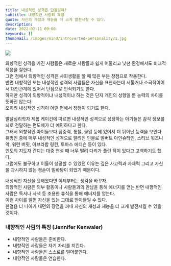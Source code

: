 ```yaml
---
title: 내성적인 성격은 단점일까?
subtitle: 내향적인 사람의 특징
quote: 자신의 개성과 재능을 더 크게 발전시킬 수 있다.
description: 
date: 2022-02-11 09:00
keywords: []
thumbnail: /images/mind/introverted-personality/1.jpg
---
```


![](/images/mind/introverted-personality/1.jpg)

외향적인 성격을 가진 사람들은 새로운 사람들과 쉽게 어울리고 낯선 환경에서도 비교적 적응을 잘한다.  
그런 점에서 외향적인 성격은 사회생활을 할 때 많은 부분 장점으로 작용한다.  
반면 내향적인 또는 내성적인 성격의 사람들은 자신을 표현하는데 서툴거나 소극적이어서 대인관계에 있어서 단점으로 인식되기도 한다.  
하지만 성격이 외향적이냐 내성적이냐 하는 것은 단지 개인의 성향일 뿐 능력의 차이를 뜻하진 않는다.  
오히려 내성적인 성격이 어떤 면에서 장점이 되기도 한다.

발달심리학자 제롬 케이건에 따르면 내성적인 성격으로 성장하는 아기들은 감각 정보를 뇌로 전달하는 편도체가 더 예민하다고 한다.  
그래서 외향적인 아이들보다 집중력, 통찰, 몰입 등에 있어서 더 뛰어난 능력을 보인다.  
유명인 중에 매우 내성적인 성격으로 알려진 인물로 알버트 아인슈타인, 스티브 워즈니악, 워런 버핏, 아브라함 링컨, 토마스 에디슨 등이 있다.  
인도의 지도자 간디는 대중 연설 때 너무 떨려 다리가 풀린 적이 있다고 고백하기도 했다.  
그럼에도 불구하고 이들이 성공할 수 있었던 이유는 깊은 사고력과 자제력 그리고 자신을 과시하지 않는 겸손이 밑바탕이 되었기 때문이다.

내성적인 자신을 탓해왔다면 이제부터는 생각을 바꾸자.  
외향적인 사람은 외부 활동이나 사람들과의 만남을 통해 에너지를 얻는 반면 내향적인 사람은 독서나 사색 등 조용한 휴식을 통해 에너지를 얻는다.  
이런 차이를 알면 자신을 있는 그대로 받아들일 수 있다.  
한걸음 더 나아가 내면의 장점을 꺼내 자신의 개성과 재능을 더 크게 발전시킬 수 있을 것이다.

### 내향적인 사람의 특징 (Jennifer Kenwaler)

*   내향적인 사람들은 준비한다.
*   내향적인 사람들은 자기 자리를 지킨다. ​
*   내향적인 사람들은 스스로를 밀어붙인다. ​
*   내향적인 사람들은 연습한다.
